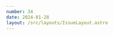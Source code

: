 ```yaml
---
number: 34
date: 2024-01-28
layout: /src/layouts/IssueLayout.astro
---
```



<Title title={`Issue ${frontmatter.number}`} date={frontmatter.date} />

<NewsletterSponsorSlot
  title="Introducing Rollbacks by Runway"
  url={`https://www.runway.team/rollbacks?utm_campaign%3DiOS%20CI%20Newsletter%26utm_medium%3Dweb%26utm_source%3DiOS%20CI%20Newsletter%20Issue%20${frontmatter.number}%26utm_content%3Djan_28_24`}
  description="Undo a bad native app release with a single click. Cut out all the lead time needed to investigate and implement a fix, get builds compiled and uploaded, and make it through the store review process."
  image="/runway-alt.png"
/>

**Apple and the Digital Markets Act in the European Union. 🇪🇺**

Earlier this week, [Apple announced that they are making some changes to the ecosystem for European Union countries to comply with the Digital Markets Act](https://developer.apple.com/news/?id=fsmaf67j), a law that aims at **controlling and reducing the monopoly or dominance of large corporations on the tech industry**.

The most notable changes are that iOS apps will be able to **change the way they process payments**, browser apps (such as the Google Chrome app) will be able to **use different engines**, which is one of the changes I am most excited about, and that developers will be able to **ship their apps to alternative App Stores**.

These changes come with a new **set of business terms** that, among other things, state that developers who accept them, will need to pay a brand new **Core Technology Fee** of 0.50€ per annual app install (as long as you have over 1 million yearly app installs) and their **in-app purchase fee will reduce to 17%** (10% for developers in the Small Business Programme) from the previous 30%.

You must know that these new business terms **are optional** and **only apply to EU countries**. Hence, you can choose whether you would like to accept them or **stick with the current way of doing business with Apple**. So, this raises the following question, what will your decision be?

If you would like to learn more about the topic from people who know a lot more than I do, I would thoroughly recommend reading [this amazing Twitter thread that RevenueCat put together](https://twitter.com/RevenueCat/status/1750927138138599642) and [this awesome article by Jon Porter and David Pierce at The Verge](https://www.theverge.com/2024/1/25/24050200/apple-third-party-app-stores-allowed-iphone-ios-europe-digital-markets-act?utm_campaign%3DiOS%20CI%20Newsletter%26utm_medium%3Dweb%26utm_source%3DiOS%20CI%20Newsletter%20Issue%20$34%26utm_content%3Djan_28_24).

## [☁️ Xcode Cloud workshop coming soon](https://twitter.com/polpielladev/status/1750582478283133249)

Last week I ran a poll on Twitter to ask you all if you would be interested in me running a workshop on Xcode Cloud and the response I got was amazing: **93% of you were interested!**

For this reason, I have decided to start putting together a session that will show you how to configure and run real-world CI/CD workflows using Xcode Cloud and answer any questions you might have **about Apple's CI/CD service**. More details will follow soon, so keep an eye on the newsletter and my social media for the announcement 👀.

## [⬆️ How to upload dSYMs files to Sentry with Xcode Cloud](https://sowenjub.me/writes/how-to-upload-dsyms-files-to-sentry-with-xcode-cloud?utm_campaign%3DiOS%20CI%20Newsletter%26utm_medium%3Dweb%26utm_source%3DiOS%20CI%20Newsletter%20Issue%20$34%26utm_content%3Djan_28_24)

One of the questions I get asked the most is whether Xcode Cloud can integrate with **third-party tools and services** easily. A lot of companies use such tools for tasks like **dependency management** or **crash reporting** and they need to make sure they can continue using them before making the switch to Xcode Cloud.

As [Arnaud Joubay](https://twitter.com/sowenjub) describes in this article, where they **upload an app's dSYMs files to Sentry** from an Xcode Cloud workflow, you can make use of ci scripts to extend Xcode Cloud's functionalities as much as you want and perform any actions **your third-party tool requires**.

## [💯 Understanding Swift Package Index's package scores](https://swiftpackageindex.com/blog/revealing-and-explaining-package-scores?utm_campaign%3DiOS%20CI%20Newsletter%26utm_medium%3Dweb%26utm_source%3DiOS%20CI%20Newsletter%20Issue%20$34%26utm_content%3Djan_28_24)

When searching the [Swift Package Index](https://twitter.com/SwiftPackages) for a Swift Package, the search engine determines the order in which it shows results using two primary factors: the **relevance of the search query in the package name** **and description** and **an internal package score based on various metrics**.

In this article, the creator of the package score feature [Cyndi Chin](https://cyndichin.github.io?utm_campaign%3DiOS%20CI%20Newsletter%26utm_medium%3Dweb%26utm_source%3DiOS%20CI%20Newsletter%20Issue%20$34%26utm_content%3Djan_28_24), goes through **how the score is calculated in great detail**. I would thoroughly recommend reading this article as the score calculation algorithm and the metrics it takes into consideration can give you numerous tips about becoming **a better Swift Package author and maintainer**.

## [📈 Bitrise's Git insights](https://blog-proxy.bitrise.io/post/git-insights-you-can-ditch-spreadsheet-tracking-and-custom-dashboards-to-track-git-collaboration?utm_campaign%3DiOS%20CI%20Newsletter%26utm_medium%3Dweb%26utm_source%3DiOS%20CI%20Newsletter%20Issue%20$34%26utm_content%3Djan_28_24)

[Bitrise](https://twitter.com/bitrise) announced a new feature last week called 'Git Insights' that shows metrics such as **pull request cycle time** and **merge frequency** in a project's dashboard.

I have done similar things in the past for my own projects to **monitor the impact that changes and decisions have on my productivity**, so I am super happy to see it built into a CI/CD service 👏. If you'd like to learn more about the feature and how to start using it, make sure you read this great article by [Madré Roothman](https://twitter.com/MadreRoothman).
